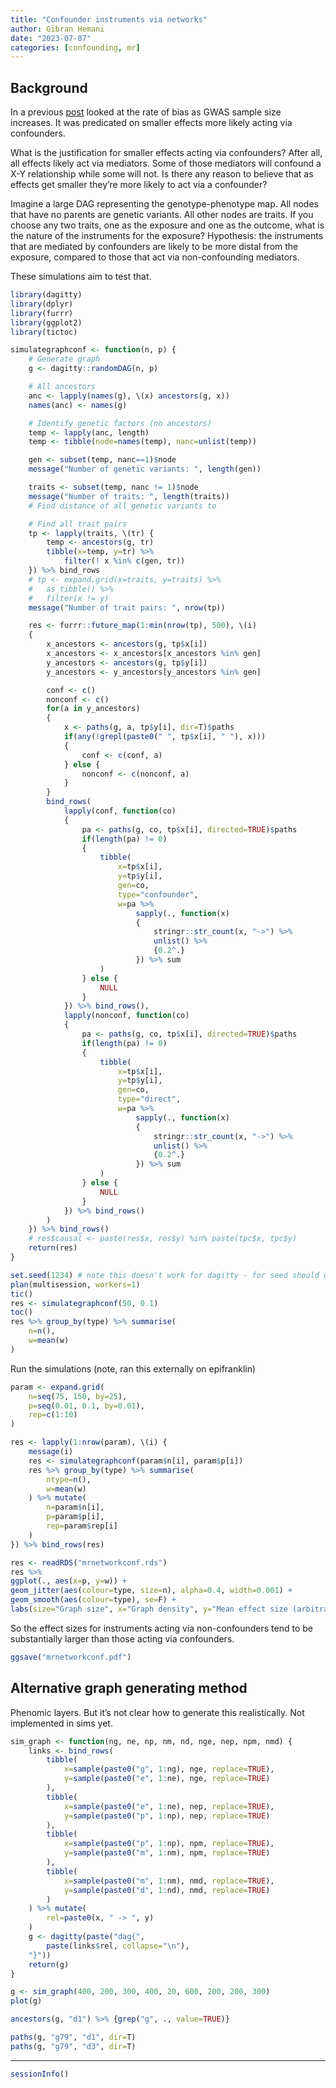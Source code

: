 ```yaml
---
title: "Confounder instruments via networks"
author: Gibran Hemani
date: "2023-07-07"
categories: [confounding, mr]
---
```


## Background

In a previous [post](../2023-05-13-mr-confounder/index.qmd) looked at the rate of bias as GWAS sample size increases. It was predicated on smaller effects more likely acting via confounders.

What is the justification for smaller effects acting via confounders? After all, all effects likely act via mediators. Some of those mediators will confound a X-Y relationship while some will not. Is there any reason to believe that as effects get smaller they're more likely to act via a confounder?

Imagine a large DAG representing the genotype-phenotype map. All nodes that have no parents are genetic variants. All other nodes are traits. If you choose any two traits, one as the exposure and one as the outcome, what is the nature of the instruments for the exposure? Hypothesis: the instruments that are mediated by confounders are likely to be more distal from the exposure, compared to those that act via non-confounding mediators.

These simulations aim to test that.


```r
library(dagitty)
library(dplyr)
library(furrr)
library(ggplot2)
library(tictoc)

simulategraphconf <- function(n, p) {
	# Generate graph
	g <- dagitty::randomDAG(n, p)

	# All ancestors
	anc <- lapply(names(g), \(x) ancestors(g, x))
	names(anc) <- names(g)

	# Identify genetic factors (no ancestors)
	temp <- lapply(anc, length)
	temp <- tibble(node=names(temp), nanc=unlist(temp))

	gen <- subset(temp, nanc==1)$node
	message("Number of genetic variants: ", length(gen))

	traits <- subset(temp, nanc != 1)$node
	message("Number of traits: ", length(traits))
	# Find distance of all genetic variants to 

	# Find all trait pairs
	tp <- lapply(traits, \(tr) {
		temp <- ancestors(g, tr)
		tibble(x=temp, y=tr) %>%
			filter(! x %in% c(gen, tr))
	}) %>% bind_rows
	# tp <- expand.grid(x=traits, y=traits) %>%
	# 	as_tibble() %>%
	# 	filter(x != y)
	message("Number of trait pairs: ", nrow(tp))

	res <- furrr::future_map(1:min(nrow(tp), 500), \(i)
	{
		x_ancestors <- ancestors(g, tp$x[i])
		x_ancestors <- x_ancestors[x_ancestors %in% gen]
		y_ancestors <- ancestors(g, tp$y[i])
		y_ancestors <- y_ancestors[y_ancestors %in% gen]

		conf <- c()
		nonconf <- c()
		for(a in y_ancestors)
		{
			x <- paths(g, a, tp$y[i], dir=T)$paths
			if(any(!grepl(paste0(" ", tp$x[i], " "), x)))
			{
				conf <- c(conf, a)
			} else {
				nonconf <- c(nonconf, a)
			}
		}
		bind_rows(
			lapply(conf, function(co)
			{
				pa <- paths(g, co, tp$x[i], directed=TRUE)$paths
				if(length(pa) != 0)
				{
					tibble(
						x=tp$x[i],
						y=tp$y[i],
						gen=co,
						type="confounder",
						w=pa %>%
							sapply(., function(x)
							{
								stringr::str_count(x, "->") %>%
								unlist() %>%
								{0.2^.}
							}) %>% sum
					)
				} else {
					NULL
				}
			}) %>% bind_rows(),
			lapply(nonconf, function(co)
			{
				pa <- paths(g, co, tp$x[i], directed=TRUE)$paths
				if(length(pa) != 0)
				{
					tibble(
						x=tp$x[i],
						y=tp$y[i],
						gen=co,
						type="direct",
						w=pa %>%
							sapply(., function(x)
							{
								stringr::str_count(x, "->") %>%
								unlist() %>%
								{0.2^.}
							}) %>% sum
					)
				} else {
					NULL
				}
			}) %>% bind_rows()
		)
	}) %>% bind_rows()
	# res$causal <- paste(res$x, res$y) %in% paste(tpc$x, tpc$y)
	return(res)
}

set.seed(1234) # note this doesn't work for dagitty - for seed should use pcalg
plan(multisession, workers=1)
tic()
res <- simulategraphconf(50, 0.1)
toc()
res %>% group_by(type) %>% summarise(
	n=n(),
	w=mean(w)
)
```

Run the simulations (note, ran this externally on epifranklin)

```r
param <- expand.grid(
	n=seq(75, 150, by=25),
	p=seq(0.01, 0.1, by=0.01),
	rep=c(1:10)
)

res <- lapply(1:nrow(param), \(i) {
	message(i)
	res <- simulategraphconf(param$n[i], param$p[i])
	res %>% group_by(type) %>% summarise(
		ntype=n(),
		w=mean(w)
	) %>% mutate(
		n=param$n[i],
		p=param$p[i],
		rep=param$rep[i]
	)
}) %>% bind_rows(res)
```

```r
res <- readRDS("mrnetworkconf.rds")
res %>%
ggplot(., aes(x=p, y=w)) +
geom_jitter(aes(colour=type, size=n), alpha=0.4, width=0.001) +
geom_smooth(aes(colour=type), se=F) +
labs(size="Graph size", x="Graph density", y="Mean effect size (arbitrary units)", colour="Mediating traits")
```

So the effect sizes for instruments acting via non-confounders tend to be substantially larger than those acting via confounders.

```r
ggsave("mrnetworkconf.pdf")
```

## Alternative graph generating method

Phenomic layers. But it's not clear how to generate this realistically. Not implemented in sims yet.

```r

sim_graph <- function(ng, ne, np, nm, nd, nge, nep, npm, nmd) {
	links <- bind_rows(
		tibble(
			x=sample(paste0("g", 1:ng), nge, replace=TRUE),
			y=sample(paste0("e", 1:ne), nge, replace=TRUE)
		),
		tibble(
			x=sample(paste0("e", 1:ne), nep, replace=TRUE),
			y=sample(paste0("p", 1:np), nep, replace=TRUE)
		),
		tibble(
			x=sample(paste0("p", 1:np), npm, replace=TRUE),
			y=sample(paste0("m", 1:nm), npm, replace=TRUE)
		),
		tibble(
			x=sample(paste0("m", 1:nm), nmd, replace=TRUE),
			y=sample(paste0("d", 1:nd), nmd, replace=TRUE)
		)
	) %>% mutate(
		rel=paste0(x, " -> ", y)
	)
	g <- dagitty(paste("dag{",
		paste(links$rel, collapse="\n"),
	"}"))
	return(g)
}

g <- sim_graph(400, 200, 300, 400, 20, 600, 200, 200, 300)
plot(g)

ancestors(g, "d1") %>% {grep("g", ., value=TRUE)}

paths(g, "g79", "d1", dir=T)
paths(g, "g79", "d3", dir=T)

```



---

```r
sessionInfo()
```
